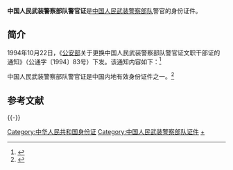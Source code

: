 '''中国人民武装警察部队警官证'''是[[中国人民武装警察部队|中国人民武装警察部队]]警官的身份证件。

==简介==
1994年10月22日，《[[中华人民共和国公安部|公安部]]关于更换中国人民武装警察部队警官证文职干部证的通知》（公通字〔1994〕83号）下发。该通知内容如下：<ref>{{Cite web |url=http://china.findlaw.cn/fagui/xz/27/182842.html |title=公安部关于更换中国人民武装警察部队警官证文职干部证的通知（公通字〔1994〕83号），1994年10月22日 |accessdate=2013年12月19日 |archive-date=2013年12月19日 |archive-url=https://web.archive.org/web/20131219113753/http://china.findlaw.cn/fagui/xz/27/182842.html |dead-url=no }}</ref>

{{引用|
公安部关于更换中国人民武装警察部队警官证文职干部证的通知

（公通字〔1994〕83号）

各省、自治区、直辖市公安厅、局：

　　为了进一步加强对中国人民武装警察部队《警官证》、《[[中国人民武装警察部队文职干部证|文职干部证]]》的管理，决定更换中国人民武装警察部队警官、文职干部（含武警内卫、公安边防、消防、警卫和武警水电、黄金、交通指挥部、森林警察部队）的《警官证》和《文职干部证》，证皮的颜色由原来的墨绿色改为藏蓝色，证芯加注有效使用期限，有效使用期限为4年，其他内容不作变动。新的《警官证》和《文职干部证》于1995年1月1日开始启用，旧证同时废止。

　　附件：《警官证》和《文职干部证》证芯样本（略）}}

中国人民武装警察部队警官证是中国内地有效身份证件之一。<ref>{{Cite web |url=http://news.sina.com.cn/c/2007-03-09/015411369727s.shtml |title=大陆居所和有效证件成为预订奥运门票条件，新浪，2007年03月09日 |accessdate=2013-12-19 |archive-date=2020-05-16 |archive-url=https://web.archive.org/web/20200516071155/http://news.sina.com.cn/c/2007-03-09/015411369727s.shtml |dead-url=no }}</ref>

== 参考文献 ==
{{Reflist|2}}

{{-}}
{{中华人民共和国内地个人身份证件}}
[[Category:中华人民共和国身份证|Category:中华人民共和国身份证]]
[[Category:中国人民武装警察部队证件|Category:中国人民武装警察部队证件]]
[[Category:中国人民武装警察部队警官|+]]